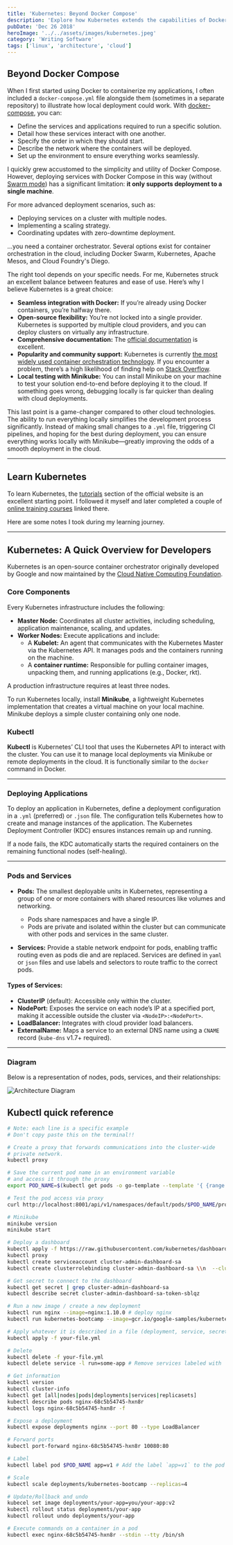 ```yaml
---
title: 'Kubernetes: Beyond Docker Compose'
description: 'Explore how Kubernetes extends the capabilities of Docker Compose for managing containerized applications at scale'
pubDate: 'Dec 26 2018'
heroImage: '../../assets/images/kubernetes.jpeg'
category: 'Writing Software'
tags: ['linux', 'architecture', 'cloud']
---
```



## Beyond Docker Compose

When I first started using Docker to containerize my applications, I often included a `docker-compose.yml` file alongside them (sometimes in a separate repository) to illustrate how local deployment could work. With [docker-compose](https://docs.docker.com/compose/), you can:

- Define the services and applications required to run a specific solution.
- Detail how these services interact with one another.
- Specify the order in which they should start.
- Describe the network where the containers will be deployed.
- Set up the environment to ensure everything works seamlessly.

I quickly grew accustomed to the simplicity and utility of Docker Compose. However, deploying services with Docker Compose in this way (without [Swarm mode](https://docs.docker.com/engine/swarm/)) has a significant limitation: **it only supports deployment to a single machine**.

For more advanced deployment scenarios, such as:

- Deploying services on a cluster with multiple nodes.
- Implementing a scaling strategy.
- Coordinating updates with zero-downtime deployment.

...you need a container orchestrator. Several options exist for container orchestration in the cloud, including Docker Swarm, Kubernetes, Apache Mesos, and Cloud Foundry's Diego.

The right tool depends on your specific needs. For me, Kubernetes struck an excellent balance between features and ease of use. Here’s why I believe Kubernetes is a great choice:

- **Seamless integration with Docker:** If you’re already using Docker containers, you’re halfway there.
- **Open-source flexibility:** You’re not locked into a single provider. Kubernetes is supported by multiple cloud providers, and you can deploy clusters on virtually any infrastructure.
- **Comprehensive documentation:** The [official documentation](https://kubernetes.io/docs/home/?path=users&persona=app-developer&level=foundational) is excellent.
- **Popularity and community support:** Kubernetes is currently [the most widely used container orchestration technology](https://thenewstack.io/data-says-kubernetes-deployment-patterns/). If you encounter a problem, there’s a high likelihood of finding help on [Stack Overflow](https://stackoverflow.com/questions/tagged/kubernetes).
- **Local testing with Minikube:** You can install Minikube on your machine to test your solution end-to-end before deploying it to the cloud. If something goes wrong, debugging locally is far quicker than dealing with cloud deployments.

This last point is a game-changer compared to other cloud technologies. The ability to run everything locally simplifies the development process significantly. Instead of making small changes to a `.yml` file, triggering CI pipelines, and hoping for the best during deployment, you can ensure everything works locally with Minikube—greatly improving the odds of a smooth deployment in the cloud.

---

## Learn Kubernetes

To learn Kubernetes, the [tutorials](https://kubernetes.io/docs/tutorials/) section of the official website is an excellent starting point. I followed it myself and later completed a couple of [online training courses](https://kubernetes.io/docs/tutorials/online-training/overview/) linked there.

Here are some notes I took during my learning journey.

---

## Kubernetes: A Quick Overview for Developers

Kubernetes is an open-source container orchestrator originally developed by Google and now maintained by the [Cloud Native Computing Foundation](https://en.wikipedia.org/wiki/Linux_Foundation#Cloud_Native_Computing_Foundation).

### Core Components

Every Kubernetes infrastructure includes the following:

- **Master Node:** Coordinates all cluster activities, including scheduling, application maintenance, scaling, and updates.
- **Worker Nodes:** Execute applications and include:
  - A **Kubelet:** An agent that communicates with the Kubernetes Master via the Kubernetes API. It manages pods and the containers running on the machine.
  - A **container runtime:** Responsible for pulling container images, unpacking them, and running applications (e.g., Docker, rkt).

A production infrastructure requires at least three nodes.

To run Kubernetes locally, install **Minikube**, a lightweight Kubernetes implementation that creates a virtual machine on your local machine. Minikube deploys a simple cluster containing only one node.

### Kubectl

**Kubectl** is Kubernetes’ CLI tool that uses the Kubernetes API to interact with the cluster. You can use it to manage local deployments via Minikube or remote deployments in the cloud. It is functionally similar to the `docker` command in Docker.

---

### Deploying Applications

To deploy an application in Kubernetes, define a deployment configuration in a `.yml` (preferred) or `.json` file. The configuration tells Kubernetes how to create and manage instances of the application. The Kubernetes Deployment Controller (KDC) ensures instances remain up and running.

If a node fails, the KDC automatically starts the required containers on the remaining functional nodes (self-healing).

---

### Pods and Services

- **Pods:** The smallest deployable units in Kubernetes, representing a group of one or more containers with shared resources like volumes and networking.

  - Pods share namespaces and have a single IP.
  - Pods are private and isolated within the cluster but can communicate with other pods and services in the same cluster.

- **Services:** Provide a stable network endpoint for pods, enabling traffic routing even as pods die and are replaced. Services are defined in `yaml` or `json` files and use labels and selectors to route traffic to the correct pods.

#### Types of Services:

- **ClusterIP** (default): Accessible only within the cluster.
- **NodePort:** Exposes the service on each node’s IP at a specified port, making it accessible outside the cluster via `<NodeIP>:<NodePort>`.
- **LoadBalancer:** Integrates with cloud provider load balancers.
- **ExternalName:** Maps a service to an external DNS name using a `CNAME` record (`kube-dns` v1.7+ required).

---

### Diagram

Below is a representation of nodes, pods, services, and their relationships:

<Image src={architectureDiagram} alt='Architecture Diagram' />

## Kubectl quick reference

```sh
# Note: each line is a specific example
# Don't copy paste this on the terminal!!

# Create a proxy that forwards communications into the cluster-wide
# private network.
kubectl proxy

# Save the current pod name in an environment variable
# and access it through the proxy
export POD_NAME=$(kubectl get pods -o go-template --template '{ {range .items} } { {.metadata.name} } { {"\n"} } { {end} }')

# Test the pod access via proxy
curl http://localhost:8001/api/v1/namespaces/default/pods/$POD_NAME/proxy/

# Minikube
minikube version
minikube start

# Deploy a dashboard
kubectl apply -f https://raw.githubusercontent.com/kubernetes/dashboard/master/src/deploy/recommended/kubernetes-dashboard.yaml
kubectl proxy
kubectl create serviceaccount cluster-admin-dashboard-sa
kubectl create clusterrolebinding cluster-admin-dashboard-sa \\n  --clusterrole=cluster-admin \\n  --serviceaccount=default:cluster-admin-dashboard-sa

# Get secret to connect to the dashboard
kubectl get secret | grep cluster-admin-dashboard-sa
kubectl describe secret cluster-admin-dashboard-sa-token-sblqz

# Run a new image / create a new deployment
kubectl run nginx --image=nginx:1.10.0 # deploy nginx
kubectl run kubernetes-bootcamp --image=gcr.io/google-samples/kubernetes-bootcamp:v1 --port=8080

# Apply whatever it is described in a file (deployment, service, secret...)
kubectl apply -f your-file.yml

# Delete
kubectl delete -f your-file.yml
kubectl delete service -l run=some-app # Remove services labeled with `run=some-app`

# Get information
kubectl version
kubectl cluster-info
kubectl get [all|nodes|pods|deployments|services|replicasets]
kubectl describe pods nginx-68c5b54745-hxn8r
kubectl logs nginx-68c5b54745-hxn8r -f

# Expose a deployment
kubectl expose deployments nginx --port 80 --type LoadBalancer

# Forward ports
kubectl port-forward nginx-68c5b54745-hxn8r 10080:80

# Label
kubectl label pod $POD_NAME app=v1 # Add the label `app=v1` to the pod `$POD_NAME`

# Scale
kubectl scale deployments/kubernetes-bootcamp --replicas=4

# Update/Rollback and undo
kubecel set image deployments/your-app=you/your-app:v2
kubectl rollout status deployments/your-app
kubectl rollout undo deployments/your-app

# Execute commands on a container in a pod
kubectl exec nginx-68c5b54745-hxn8r --stdin --tty /bin/sh

```
